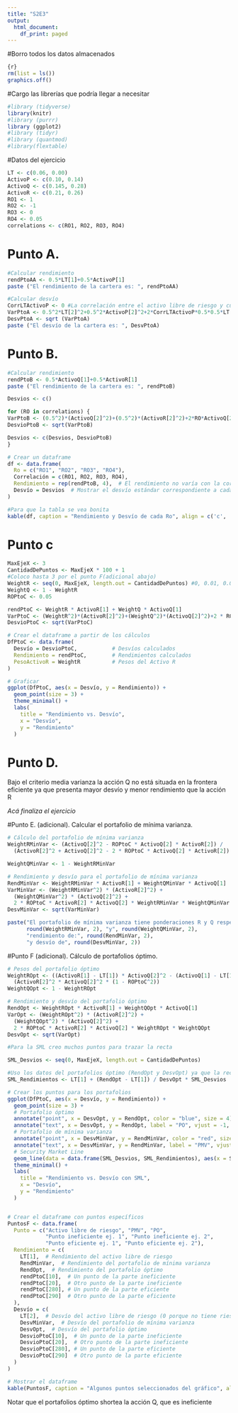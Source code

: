 ---
title: "S2E3"
output:
  html_document:
    df_print: paged
---

#Borro todos los datos almacenados
```{r}
{r}
rm(list = ls())
graphics.off()
```

#Cargo las librerías que podría llegar a necesitar
```{r}
#library (tidyverse)
library(knitr)
#library (purrr)
library (ggplot2)
#library (tidyr)
#library (quantmod)
#library(flextable)
```

#Datos del ejercicio
```{r}
LT <- c(0.06, 0.00)
ActivoP <- c(0.10, 0.14)
ActivoQ <- c(0.145, 0.28)
ActivoR <- c(0.21, 0.26)
RO1 <- 1
RO2 <- -1
RO3 <- 0
RO4 <- 0.05
correlations <- c(RO1, RO2, RO3, RO4) 
```

# Punto A.
```{r}
#Calcular rendimiento
rendPtoAA <- 0.5*LT[1]+0.5*ActivoP[1]
paste ("El rendimiento de la cartera es: ", rendPtoAA)

#Calcular desvío
CorrLTActivoP <- 0 #La correlación entre el activo libre de riesgo y cualquier activo
VarPtoA <- 0.5^2*LT[2]^2+0.5^2*ActivoP[2]^2+2*CorrLTActivoP*0.5*0.5*LT[2]*ActivoP[2] #fórmula de la varianza de dos activos
DesvPtoA <- sqrt (VarPtoA)
paste ("El desvío de la cartera es: ", DesvPtoA)
```

# Punto B.
```{r}
#Calcular rendimiento
rendPtoB <- 0.5*ActivoQ[1]+0.5*ActivoR[1]
paste ("El rendimiento de la cartera es: ", rendPtoB)

Desvios <- c()

for (RO in correlations) {
VarPtoB <- (0.5^2)*(ActivoQ[2]^2)+(0.5^2)*(ActivoR[2]^2)+2*RO*ActivoQ[2]*ActivoR[2]*0.5 * 0.5
DesvioPtoB <- sqrt(VarPtoB)

Desvios <- c(Desvios, DesvioPtoB)
}

# Crear un dataframe
df <- data.frame(
  Ro = c("RO1", "RO2", "RO3", "RO4"),
  Correlación = c(RO1, RO2, RO3, RO4),
  Rendimiento = rep(rendPtoB, 4),  # El rendimiento no varía con la correlación
  Desvío = Desvios  # Mostrar el desvío estándar correspondiente a cada Ro
)

#Para que la tabla se vea bonita
kable(df, caption = "Rendimiento y Desvío de cada Ro", align = c('c', 'r', 'r', 'r'), digits = 4) 

```

# Punto c

```{r}

MaxEjeX <- 3
CantidadDePuntos <- MaxEjeX * 100 + 1
#Coloco hasta 3 por el punto F(adicional abajo)
WeightR <- seq(0, MaxEjeX, length.out = CantidadDePuntos) #0, 0.01, 0.02, ..., 3 
WeightQ <- 1 - WeightR
ROPtoC <- 0.05

rendPtoC <- WeightR * ActivoR[1] + WeightQ * ActivoQ[1] 
VarPtoC <- (WeightR^2)*(ActivoR[2]^2)+(WeightQ^2)*(ActivoQ[2]^2)+2 * ROPtoC*ActivoQ[2]*ActivoR[2]*WeightR * WeightQ
DesvioPtoC <- sqrt(VarPtoC)

# Crear el dataframe a partir de los cálculos
DfPtoC <- data.frame(
  Desvío = DesvioPtoC,           # Desvíos calculados
  Rendimiento = rendPtoC,        # Rendimientos calculados
  PesoActivoR = WeightR          # Pesos del Activo R
)

# Graficar
ggplot(DfPtoC, aes(x = Desvío, y = Rendimiento)) +
  geom_point(size = 3) +
  theme_minimal() +
  labs(
    title = "Rendimiento vs. Desvío",
    x = "Desvío",
    y = "Rendimiento"
  )
```

# Punto D. 

Bajo el criterio media varianza la acción Q no está situada en la frontera eficiente
ya que presenta mayor desvío y menor rendimiento que la acción R

*Acá finaliza el ejercicio*




#Punto E. (adicional). Calcular el portafolio de mínima varianza.
```{r}
# Cálculo del portafolio de mínima varianza
WeightRMinVar <- (ActivoQ[2]^2 - ROPtoC * ActivoQ[2] * ActivoR[2]) / 
  (ActivoR[2]^2 + ActivoQ[2]^2 - 2 * ROPtoC * ActivoQ[2] * ActivoR[2])

WeightQMinVar <- 1 - WeightRMinVar

# Rendimiento y desvío para el portafolio de mínima varianza
RendMinVar <- WeightRMinVar * ActivoR[1] + WeightQMinVar * ActivoQ[1]
VarMinVar <- (WeightRMinVar^2) * (ActivoR[2]^2) +
  (WeightQMinVar^2) * (ActivoQ[2]^2) +
  2 * ROPtoC * ActivoR[2] * ActivoQ[2] * WeightRMinVar * WeightQMinVar
DesvMinVar <- sqrt(VarMinVar)

paste("El portafolio de mínima varianza tiene ponderaciones R y Q respectivamente:", 
      round(WeightRMinVar, 2), "y", round(WeightQMinVar, 2), 
      "rendimiento de:", round(RendMinVar, 2), 
      "y desvío de", round(DesvMinVar, 2))
```

#Punto F (adicional). Cálculo de portafolios óptimo.

```{r}
# Pesos del portafolio óptimo
WeightROpt <- ((ActivoR[1] - LT[1]) * ActivoQ[2]^2 - (ActivoQ[1] - LT[1]) * ROPtoC * ActivoR[2] * ActivoQ[2]) /
  (ActivoR[2]^2 * ActivoQ[2]^2 * (1 - ROPtoC^2))
WeightQOpt <- 1 - WeightROpt

# Rendimiento y desvío del portafolio óptimo
RendOpt <- WeightROpt * ActivoR[1] + WeightQOpt * ActivoQ[1]
VarOpt <- (WeightROpt^2) * (ActivoR[2]^2) +
  (WeightQOpt^2) * (ActivoQ[2]^2) +
  2 * ROPtoC * ActivoR[2] * ActivoQ[2] * WeightROpt * WeightQOpt
DesvOpt <- sqrt(VarOpt)

#Para la SML creo muchos puntos para trazar la recta

SML_Desvios <- seq(0, MaxEjeX, length.out = CantidadDePuntos)

#Uso los datos del portafolios óptimo (RendOpt y DesvOpt) ya que la recta debe pasar por ahí
SML_Rendimientos <- LT[1] + (RendOpt - LT[1]) / DesvOpt * SML_Desvios

# Crear los puntos para los portafolios
ggplot(DfPtoC, aes(x = Desvío, y = Rendimiento)) +
  geom_point(size = 3) +
  # Portafolio óptimo
  annotate("point", x = DesvOpt, y = RendOpt, color = "blue", size = 4) +
  annotate("text", x = DesvOpt, y = RendOpt, label = "PO", vjust = -1, color = "blue") +
  # Portafolio de mínima varianza
  annotate("point", x = DesvMinVar, y = RendMinVar, color = "red", size = 4) +
  annotate("text", x = DesvMinVar, y = RendMinVar, label = "PMV", vjust = -1, color = "red") +
  # Security Market Line
  geom_line(data = data.frame(SML_Desvios, SML_Rendimientos), aes(x = SML_Desvios, y = SML_Rendimientos), color = "black", linetype = "dashed", size = 1) +
  theme_minimal() +
  labs(
    title = "Rendimiento vs. Desvío con SML",
    x = "Desvío",
    y = "Rendimiento"
  )


# Crear el dataframe con puntos específicos
PuntosF <- data.frame(
  Punto = c("Activo libre de riesgo", "PMV", "PO", 
            "Punto ineficiente ej. 1", "Punto ineficiente ej. 2", 
            "Punto eficiente ej. 1", "Punto eficiente ej. 2"),
  Rendimiento = c(
    LT[1],  # Rendimiento del activo libre de riesgo
    RendMinVar,  # Rendimiento del portafolio de mínima varianza
    RendOpt,  # Rendimiento del portafolio óptimo
    rendPtoC[10],  # Un punto de la parte ineficiente
    rendPtoC[20],  # Otro punto de la parte ineficiente
    rendPtoC[280], # Un punto de la parte eficiente
    rendPtoC[290]  # Otro punto de la parte eficiente
  ),
  Desvío = c(
    LT[2],  # Desvío del activo libre de riesgo (0 porque no tiene riesgo)
    DesvMinVar,  # Desvío del portafolio de mínima varianza
    DesvOpt,  # Desvío del portafolio óptimo
    DesvioPtoC[10],  # Un punto de la parte ineficiente
    DesvioPtoC[20],  # Otro punto de la parte ineficiente
    DesvioPtoC[280], # Un punto de la parte eficiente
    DesvioPtoC[290]  # Otro punto de la parte eficiente
  )
)

# Mostrar el dataframe
kable(PuntosF, caption = "Algunos puntos seleccionados del gráfico", align = c('l', 'r', 'r'), digits = 4)

```

Notar que el portafolios óptimo shortea la acción Q, que es ineficiente
